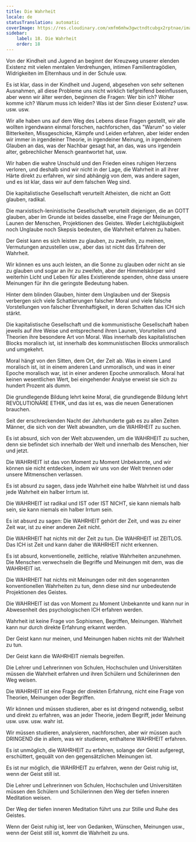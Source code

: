 ```yaml
---
title: Die Wahrheit
locale: de
statusTranslation: automatic
coverImage: https://res.cloudinary.com/xmfm6mhw3gwctndtcubgx2rptnae/image/upload/v1740337243/small_cover_educacion_fundamental_a051170f1c.webp
sidebar:
    label: 18. Die Wahrheit
    order: 18
---
```

Von der Kindheit und Jugend an beginnt der Kreuzweg unserer elenden Existenz mit vielen mentalen Verdrehungen, intimen Familientragödien, Widrigkeiten im Elternhaus und in der Schule usw.

Es ist klar, dass in der Kindheit und Jugend, abgesehen von sehr seltenen Ausnahmen, all diese Probleme uns nicht wirklich tiefgreifend beeinflussen, aber wenn wir älter werden, beginnen die Fragen: Wer bin ich? Woher komme ich? Warum muss ich leiden? Was ist der Sinn dieser Existenz? usw. usw. usw.

Wir alle haben uns auf dem Weg des Lebens diese Fragen gestellt, wir alle wollten irgendwann einmal forschen, nachforschen, das "Warum" so vieler Bitterkeiten, Missgeschicke, Kämpfe und Leiden erfahren, aber leider enden wir immer in irgendeiner Theorie, in irgendeiner Meinung, in irgendeinem Glauben an das, was der Nachbar gesagt hat, an das, was uns irgendein alter, gebrechlicher Mensch geantwortet hat, usw.

Wir haben die wahre Unschuld und den Frieden eines ruhigen Herzens verloren, und deshalb sind wir nicht in der Lage, die Wahrheit in all ihrer Härte direkt zu erfahren, wir sind abhängig von dem, was andere sagen, und es ist klar, dass wir auf dem falschen Weg sind.

Die kapitalistische Gesellschaft verurteilt Atheisten, die nicht an Gott glauben, radikal.

Die marxistisch-leninistische Gesellschaft verurteilt diejenigen, die an GOTT glauben, aber im Grunde ist beides dasselbe, eine Frage der Meinungen, Launen der Menschen, Projektionen des Geistes. Weder Leichtgläubigkeit noch Unglaube noch Skepsis bedeuten, die Wahrheit erfahren zu haben.

Der Geist kann es sich leisten zu glauben, zu zweifeln, zu meinen, Vermutungen anzustellen usw., aber das ist nicht das Erfahren der Wahrheit.

Wir können es uns auch leisten, an die Sonne zu glauben oder nicht an sie zu glauben und sogar an ihr zu zweifeln, aber der Himmelskörper wird weiterhin Licht und Leben für alles Existierende spenden, ohne dass unsere Meinungen für ihn die geringste Bedeutung haben.

Hinter dem blinden Glauben, hinter dem Unglauben und der Skepsis verbergen sich viele Schattierungen falscher Moral und viele falsche Vorstellungen von falscher Ehrenhaftigkeit, in deren Schatten das ICH sich stärkt.

Die kapitalistische Gesellschaft und die kommunistische Gesellschaft haben jeweils auf ihre Weise und entsprechend ihren Launen, Vorurteilen und Theorien ihre besondere Art von Moral. Was innerhalb des kapitalistischen Blocks moralisch ist, ist innerhalb des kommunistischen Blocks unmoralisch und umgekehrt.

Moral hängt von den Sitten, dem Ort, der Zeit ab. Was in einem Land moralisch ist, ist in einem anderen Land unmoralisch, und was in einer Epoche moralisch war, ist in einer anderen Epoche unmoralisch. Moral hat keinen wesentlichen Wert, bei eingehender Analyse erweist sie sich zu hundert Prozent als dumm.

Die grundlegende Bildung lehrt keine Moral, die grundlegende Bildung lehrt REVOLUTIONÄRE ETHIK, und das ist es, was die neuen Generationen brauchen.

Seit der erschreckenden Nacht der Jahrhunderte gab es zu allen Zeiten Männer, die sich von der Welt abwandten, um die WAHRHEIT zu suchen.

Es ist absurd, sich von der Welt abzuwenden, um die WAHRHEIT zu suchen, denn sie befindet sich innerhalb der Welt und innerhalb des Menschen, hier und jetzt.

Die WAHRHEIT ist das von Moment zu Moment Unbekannte, und wir können sie nicht entdecken, indem wir uns von der Welt trennen oder unsere Mitmenschen verlassen.

Es ist absurd zu sagen, dass jede Wahrheit eine halbe Wahrheit ist und dass jede Wahrheit ein halber Irrtum ist.

Die WAHRHEIT ist radikal und IST oder IST NICHT, sie kann niemals halb sein, sie kann niemals ein halber Irrtum sein.

Es ist absurd zu sagen: Die WAHRHEIT gehört der Zeit, und was zu einer Zeit war, ist zu einer anderen Zeit nicht.

Die WAHRHEIT hat nichts mit der Zeit zu tun. Die WAHRHEIT ist ZEITLOS. Das ICH ist Zeit und kann daher die WAHRHEIT nicht erkennen.

Es ist absurd, konventionelle, zeitliche, relative Wahrheiten anzunehmen. Die Menschen verwechseln die Begriffe und Meinungen mit dem, was die WAHRHEIT ist.

Die WAHRHEIT hat nichts mit Meinungen oder mit den sogenannten konventionellen Wahrheiten zu tun, denn diese sind nur unbedeutende Projektionen des Geistes.

Die WAHRHEIT ist das von Moment zu Moment Unbekannte und kann nur in Abwesenheit des psychologischen ICH erfahren werden.

Wahrheit ist keine Frage von Sophismen, Begriffen, Meinungen. Wahrheit kann nur durch direkte Erfahrung erkannt werden.

Der Geist kann nur meinen, und Meinungen haben nichts mit der Wahrheit zu tun.

Der Geist kann die WAHRHEIT niemals begreifen.

Die Lehrer und Lehrerinnen von Schulen, Hochschulen und Universitäten müssen die Wahrheit erfahren und ihren Schülern und Schülerinnen den Weg weisen.

Die WAHRHEIT ist eine Frage der direkten Erfahrung, nicht eine Frage von Theorien, Meinungen oder Begriffen.

Wir können und müssen studieren, aber es ist dringend notwendig, selbst und direkt zu erfahren, was an jeder Theorie, jedem Begriff, jeder Meinung usw. usw. usw. wahr ist.

Wir müssen studieren, analysieren, nachforschen, aber wir müssen auch DRINGEND die in allem, was wir studieren, enthaltene WAHRHEIT erfahren.

Es ist unmöglich, die WAHRHEIT zu erfahren, solange der Geist aufgeregt, erschüttert, gequält von den gegensätzlichen Meinungen ist.

Es ist nur möglich, die WAHRHEIT zu erfahren, wenn der Geist ruhig ist, wenn der Geist still ist.

Die Lehrer und Lehrerinnen von Schulen, Hochschulen und Universitäten müssen den Schülern und Schülerinnen den Weg der tiefen inneren Meditation weisen.

Der Weg der tiefen inneren Meditation führt uns zur Stille und Ruhe des Geistes.

Wenn der Geist ruhig ist, leer von Gedanken, Wünschen, Meinungen usw., wenn der Geist still ist, kommt die Wahrheit zu uns.

